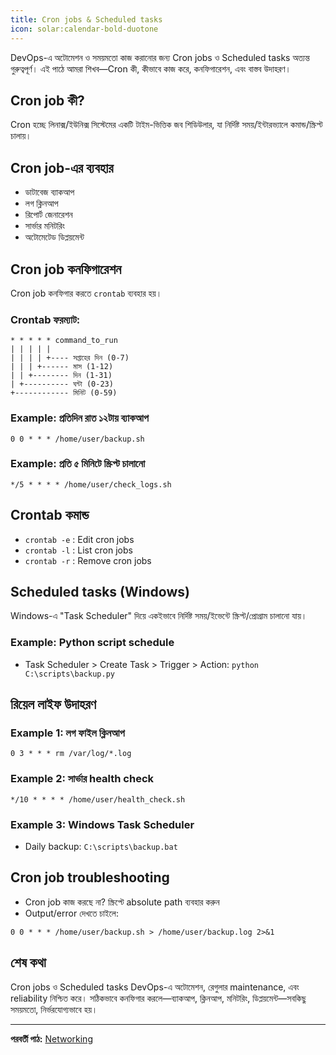 ```yaml
---
title: Cron jobs & Scheduled tasks
icon: solar:calendar-bold-duotone
---
```


DevOps-এ অটোমেশন ও সময়মতো কাজ করানোর জন্য Cron jobs ও Scheduled tasks অত্যন্ত গুরুত্বপূর্ণ। এই পাঠে আমরা শিখব—Cron কী, কীভাবে কাজ করে, কনফিগারেশন, এবং বাস্তব উদাহরণ।

## Cron job কী?

Cron হচ্ছে লিনাক্স/ইউনিক্স সিস্টেমের একটি টাইম-ভিত্তিক জব শিডিউলার, যা নির্দিষ্ট সময়/ইন্টারভ্যালে কমান্ড/স্ক্রিপ্ট চালায়।

## Cron job-এর ব্যবহার

- ডাটাবেজ ব্যাকআপ
- লগ ক্লিনআপ
- রিপোর্ট জেনারেশন
- সার্ভার মনিটরিং
- অটোমেটেড ডিপ্লয়মেন্ট

## Cron job কনফিগারেশন

Cron job কনফিগার করতে `crontab` ব্যবহার হয়।

### Crontab ফরম্যাট:
```
* * * * * command_to_run
| | | | |
| | | | +---- সপ্তাহের দিন (0-7)
| | | +------ মাস (1-12)
| | +-------- দিন (1-31)
| +---------- ঘন্টা (0-23)
+------------ মিনিট (0-59)
```

### Example: প্রতিদিন রাত ১২টায় ব্যাকআপ
```
0 0 * * * /home/user/backup.sh
```

### Example: প্রতি ৫ মিনিটে স্ক্রিপ্ট চালানো
```
*/5 * * * * /home/user/check_logs.sh
```

## Crontab কমান্ড

- `crontab -e` : Edit cron jobs
- `crontab -l` : List cron jobs
- `crontab -r` : Remove cron jobs

## Scheduled tasks (Windows)

Windows-এ "Task Scheduler" দিয়ে একইভাবে নির্দিষ্ট সময়/ইভেন্টে স্ক্রিপ্ট/প্রোগ্রাম চালানো যায়।

### Example: Python script schedule
- Task Scheduler > Create Task > Trigger > Action: `python C:\scripts\backup.py`

## রিয়েল লাইফ উদাহরণ

### Example 1: লগ ফাইল ক্লিনআপ
```
0 3 * * * rm /var/log/*.log
```

### Example 2: সার্ভার health check
```
*/10 * * * * /home/user/health_check.sh
```

### Example 3: Windows Task Scheduler
- Daily backup: `C:\scripts\backup.bat`

## Cron job troubleshooting

- Cron job কাজ করছে না? স্ক্রিপ্টে absolute path ব্যবহার করুন
- Output/error দেখতে চাইলে:
```
0 0 * * * /home/user/backup.sh > /home/user/backup.log 2>&1
```

## শেষ কথা

Cron jobs ও Scheduled tasks DevOps-এ অটোমেশন, রেগুলার maintenance, এবং reliability নিশ্চিত করে। সঠিকভাবে কনফিগার করলে—ব্যাকআপ, ক্লিনআপ, মনিটরিং, ডিপ্লয়মেন্ট—সবকিছু সময়মতো, নির্ভরযোগ্যভাবে হয়।

---

**পরবর্তী পাঠ:** [Networking](/dev-ops/networking)
